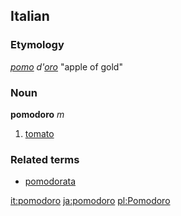 ==Italian==
===Etymology===
''[[pomo]] d'[[oro]]'' "apple of gold"
===Noun===
'''pomodoro''' ''m''

# [[tomato]]

===Related terms===
*[[pomodorata]]

[[it:pomodoro]]
[[ja:pomodoro]]
[[pl:Pomodoro]]